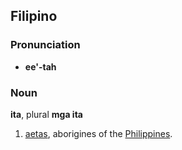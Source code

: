 ==Filipino==
===Pronunciation===
*'''ee'-tah'''

===Noun===
'''ita''', plural '''mga ita'''
#[[aetas]], aborigines of the [[Philippines]].